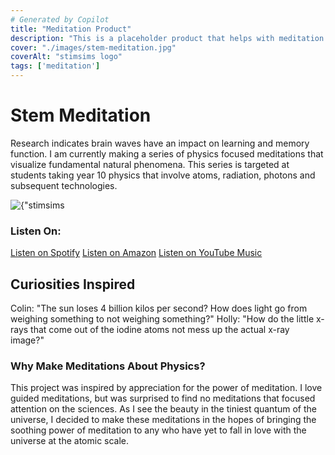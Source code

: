 ```yaml
---
# Generated by Copilot
title: "Meditation Product"
description: "This is a placeholder product that helps with meditation."
cover: "./images/stem-meditation.jpg"
coverAlt: "stimsims logo"
tags: ['meditation']
---
```



# Stem Meditation
Research indicates brain waves have an impact on learning and memory function. I am currently making a series of physics focused meditations that visualize fundamental natural phenomena. This series is targeted at students taking year 10 physics that involve atoms, radiation, photons and subsequent technologies.

<div class="product">
  <div class="product-image">
    <Image src={image} alt={"stimsims logo"} width={300} height={300} />
  </div>
  <div class="product-content">
    <h3>Listen On:</h3>
    <a href="https://open.spotify.com/album/5csV743mINz7bY6b5uX8Wo" class="spotify-button">Listen on Spotify</a>
    <a href="https://music.amazon.com.au/albums/B0CBQ8D759" class="amazon-button">Listen on Amazon</a>
    <a href="https://music.youtube.com/playlist?list=OLAK5uy_k7jDRGztFiA5Rep5H9nnLGromSo-aKAVM" class="youtube-button">Listen on YouTube Music</a>
  </div>
</div>

## Curiosities Inspired
Colin: "The sun loses 4 billion kilos per second? How does light go from weighing something to not weighing something?"
Holly: "How do the little x-rays that come out of the iodine atoms not mess up the actual x-ray image?"



### Why Make Meditations About Physics?
This project was inspired by appreciation for the power of meditation. I love guided meditations, but was surprised to find no
meditations that focused attention on the sciences. As I see the beauty in the tiniest quantum of the universe, I decided to 
make these meditations in the hopes of bringing the soothing power of meditation to any who have yet to fall in love with 
the universe at the atomic scale. 